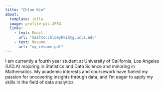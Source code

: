 ```yaml
---
title: "Chloe Kim"
about:
  template: jolla
  image: profile-pic.JPEG
  links:
    - text: Email
      url: "mailto:chloeyhkim@g.ucla.edu"
    - text: Resume
      url: "my_resume.pdf"
---
```


I am currently a fourth year student at University of California, Los Angeles (UCLA) majoring in Statistics and Data Science and minoring in Mathematics. My academic interests and coursework have fueled my passion for uncovering insights through data, and I'm eager to apply my skills in the field of data analytics.